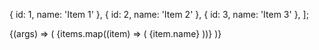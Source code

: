 
<Meta title="Components/List" component={List} />

  { id: 1, name: 'Item 1' },
  { id: 2, name: 'Item 2' },
  { id: 3, name: 'Item 3' },
];

<Canvas>
  <Story name="Default">
    {(args) => (
      <List {...args}>
        {items.map((item) => (
          <List.Item key={item.id}>{item.name}</List.Item>
        ))}
      </List>
    )}
  </Story>
</Canvas>

<ArgsTable story="Default" />
